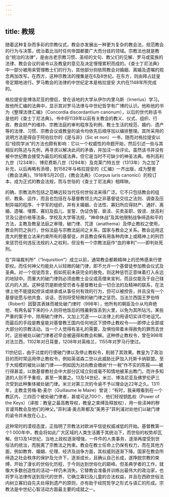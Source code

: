 ```yaml
---
---
---
```

title: 教规
---




随着这种复杂而多彩的宗教仪式，教会亦发展出一种更为复杂的教会法，规范教会的行为与决策，统治着比当时任何帝国都要广大而分歧的领域。宗教法也就是教会“统治的法律”，是由古老宗教习惯、圣经的文句、教父们的见解、罗马或蛮族的法律、教会会议的谕令以及教皇的意见及决定慢慢累积而成的。《查士丁尼法典》中一部分被用来管理教士们的行为，其他部分则依照教会对婚姻、离婚及遗嘱的观念再加改写。在西方，这种宗教法的搜集是在6及8世纪。在东方，则由拜占廷皇帝定期地进行。罗马教会的法律的中世纪定本是格拉提安 大约在1148年所完成的。

格拉提安是博洛尼亚的僧侣，曾在该地的大学从伊尔内里乌斯（Irnerius）学习。故他所汇编的法典中，显示其对罗马法律与中世纪哲学有广博的认识。他称他的书为《整理法律汇编》（Concordia discordantium canonum），以后的世代称该书是他的《查士丁尼法典》。书中将1139年以前有关教会的教义、仪式、组织、行政、教会财产的维持、宗教法庭的审判程序及判例、教士生活的规范、婚约、遗产等的法律、习惯、宗教会议或教皇的谕令均依先后顺序加以编排整理。其所采用的说明方法是得自于阿伯拉尔的《是与非》（Sic et non）一书，随而对格拉提安以后“经院学派”的方法也颇有影响：它以一个权威性的命题开始，然后引述一些与其相反的陈述与先例，再寻求以解决此间的矛盾，并加注一些评论。虽然该书并没有被中世纪教会接受为最后的权威法典，但它是当时不可缺少的神圣法典。格列高利九世（1234年）、博尼费斯八世（1294年）及克莱门特五世（1313年）为之加了补充，以后再略有添增，到1582年与格拉提安的《汇编》一齐出版，成为整套《教会法典》。1918年5月20日，《教会法典》（Corpus iuris canonici）的校订本，成为正式的教会法规，而与世俗的《查士丁尼法典》相辉映。

的确，宗教法所包括之范畴远较当代任何世俗法来得广泛。它不只包括教会的组织、教条、运作，而且也包括在与基督教领土内之非基督徒交往之法则、调查及压制异端的程序、十字军的组织，并有关婚姻、合法性、寡妇所应得财产、通奸、离婚、遗嘱、埋葬、寡妇及孤儿、宣誓、伪证伪誓、亵渎、买卖圣职、毁谤、放高利贷及公道价格等法条，学校及大学等法规，“神命休战”及其他限制战争缔造和平的方法，主教及教皇法庭之审理，破门律、咒逐（anathema）及停止教权之使用，教会刑罚之执行，世俗法庭与宗教法庭间之关系，国家与教会之关系。教会运用这庞大的整套立法来约束所有的基督徒，并且教会保有用各种肉体上或精神上的刑罚来惩罚任何违反法规的人之权利，但没有一个宗教法庭作“血的审判”——即判处死刑。

在“异端裁判所”（“Inquisition”）成立以前，通常教会都赖精神上的恐怖感来行使职权。而任何神父均能处人以轻微的破门律，即不允许一个基督徒参加教会仪式及圣典。对一个信徒而言，假如死前未获完全的赦免，则这种惩罚正意味着打入永远的地狱中。而重大的破门律则必须由教士会议或高僧来宣判，而且仅能及于自己辖区内的人民。这种惩罚是断绝受罚者与基督教社会一切合法的及精神的联系，在法律上他不能提起控诉或继承或从事任何有效的行为，但可以被控告，并且没有一个基督徒愿与他共食、谈话，否则将受轻微的破门律之惩罚。当法兰西国王罗伯特（Robert）因娶其表妹而被处破门律时（998年），他所有的朝臣及仆从均弃绝他，有两名留下来的仆人则将他饭后的残羹剩饭丢到火里，以免为其所玷污。某些严重的案子中，除用破门律外，又加上咒逐——以法律上的用语切实详尽地诅咒。而最后的手段是教皇能对基督教王国内任何地区下颁停止教权令——即停止全部或大部分的宗教活动。当一个人觉得有圣礼的需要，及惧怕带着未得赦免的罪而去世时，这些被处以破门律者迟早会被逼得和教会和解。这种停止教权令，曾在998年对法兰西，1102年对日耳曼，1208年对英格兰，1155年对罗马行使过。

11世纪后，由于过度的行使破门律以及停止教权令，削弱了其效果。教皇为了政治目的而时常运用停止教权令，例如英诺森二世以此威胁比萨加入托斯卡纳联盟。至于大规模的被处以破门律——例如因为对向教会缴纳“什一税”作不实的陈报——被行得甚滥，以致基督教社会中大部分区域立刻或毫不知情地被革出教门。而许多知道的人则不予重视，甚至一笑置之。13及14世纪，米兰、博洛尼亚及佛罗伦萨三次受到此种集体被处破门律。米兰对第三次的令谕不予以理会达22年之久。1311年，主教圭劳梅·勒·麦尔（Guillaume le Maire）曾说：“有时，我亲眼看到在一个教区内，三四百个被处破门律者，甚或可达700个，他们轻视钥匙权（Power of the Keys）（译按：教皇之最高教导权，教皇之束缚及释放权），用一些渎神的秽言谩骂教会及他们的神父。”菲利浦·奥古斯都及“美男子”菲利浦对处他们以破门律的谕令并未放在心上。

这种常时的漠视态度，正指明了宗教法对欧洲平信徒权威减低的开始。基督教第一个1 000年中，教会将如此广大区域的人类生活置于其统治下，而世俗的权势却瓦解。但13及14世纪，当地上政权逐渐增强，一件件的人类事务，逐渐再度受到世俗法的统治，而脱离了宗教法之拘束。教会在教士任命上仍保有权力，而在其他方面，例如教育、婚姻、伦理、经济及战争方面，其权威则逐渐下降。国家在教会所缔造之社会秩序的保护及允许下，逐渐成长，且确认自己长成，遂挣脱宗教的束缚，开始了漫长的世俗化历程，于今则达到世俗化的巅峰。但圣典学者的工作，就像大多数创造性的活动一样仍未消失。它替教会准备并训练出最伟大的政治家，也将罗马法律传送到现代的世界，它确立寡妇及儿童的合法权益，并且在西欧世俗法内树立寡妇自先夫处得到遗产的原则，亦有助于经院哲学之形式与语汇的形成。宗教法是中世纪心智活动方面最主要的成就之一。